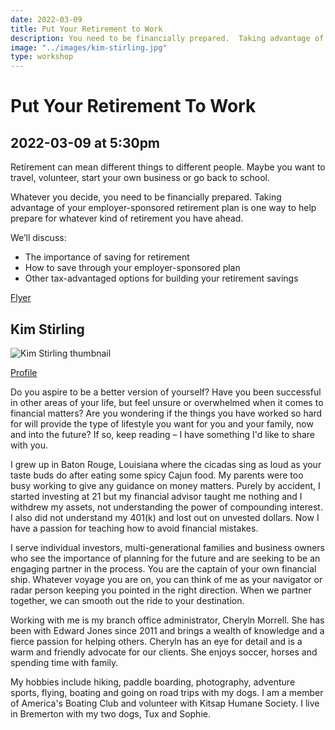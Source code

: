 ```yaml
---
date: 2022-03-09
title: Put Your Retirement to Work
description: You need to be financially prepared.  Taking advantage of your employer-sponsored retirement plan is one way to help prepare for whatever kind of retirement you have ahead.
image: "../images/kim-stirling.jpg"
type: workshop
---
```


# Put Your Retirement To Work

## 2022-03-09 at 5:30pm

Retirement can mean different things to different people. Maybe you want to travel, volunteer, start your own business or go back to school.

Whatever you decide, you need to be financially prepared. Taking advantage of your employer-sponsored retirement plan is one way to help prepare for whatever kind of retirement you have ahead.

We’ll discuss:

- The importance of saving for retirement
- How to save through your employer-sponsored plan
- Other tax-advantaged options for building your
  retirement savings

[Flyer](https://drive.google.com/file/d/1nSDO7b2B_U3Maz78YSLwy0wEUL1NC6r6/view?usp=sharing)

## Kim Stirling

![Kim Stirling thumbnail](../images/kim-stirling-thumbnail.png)

[Profile](https://www.edwardjones.com/us-en/financial-advisor/kim-stirling)

Do you aspire to be a better version of yourself? Have you been successful in other areas of your life, but feel unsure or overwhelmed when it comes to financial matters? Are you wondering if the things you have worked so hard for will provide the type of lifestyle you want for you and your family, now and into the future? If so, keep reading – I have something I'd like to share with you.

I grew up in Baton Rouge, Louisiana where the cicadas sing as loud as your taste buds do after eating some spicy Cajun food. My parents were too busy working to give any guidance on money matters. Purely by accident, I started investing at 21 but my financial advisor taught me nothing and I withdrew my assets, not understanding the power of compounding interest. I also did not understand my 401(k) and lost out on unvested dollars. Now I have a passion for teaching how to avoid financial mistakes.

I serve individual investors, multi-generational families and business owners who see the importance of planning for the future and are seeking to be an engaging partner in the process. You are the captain of your own financial ship. Whatever voyage you are on, you can think of me as your navigator or radar person keeping you pointed in the right direction. When we partner together, we can smooth out the ride to your destination.

Working with me is my branch office administrator, Cheryln Morrell. She has been with Edward Jones since 2011 and brings a wealth of knowledge and a fierce passion for helping others. Cheryln has an eye for detail and is a warm and friendly advocate for our clients. She enjoys soccer, horses and spending time with family.

My hobbies include hiking, paddle boarding, photography, adventure sports, flying, boating and going on road trips with my dogs. I am a member of America's Boating Club and volunteer with Kitsap Humane Society. I live in Bremerton with my two dogs, Tux and Sophie.
